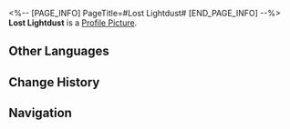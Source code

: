 <%-- [PAGE_INFO]
PageTitle=#Lost Lightdust#
[END_PAGE_INFO] --%>
{{Item Infobox
|id          = 231
|image       = Item Lost Lightdust.png
|type        = Relic EXP Material
|invCategory = Upgrade Materials
|rarity      = 2
|effect      = Enhancement material for Relics. Provides 100 Relic EXP.
|description = Lightdust permeated the Fragmentum, carrying what seems to indicate the existence of another civilization.
|source1     = [[Salvage Relic]]
}}
{{Description|''"Theosophy holds that the database used to store information of the material world is called the Akasha Records. I don't necessarily support this, but... these dust indeed store information from the past. They are like... seeds? When you water them, they can yield bountiful fruit."''}}
'''Lost Lightdust''' is a [[Profile Picture]].

==Other Languages==
{{Other Languages
|en   = Lost Lightdust
|zhs  = 遗失光尘
|zht  = 遺失光塵
|ja   = 遺失光塵
|ko   = 유실된 라이트더스트
|es   = Polvo luminoso perdido
|fr   = Poussière de lumière perdue
|ru   = Потерянная пыль света
|th   = Lost Lightdust
|vi   = Bụi Sáng Đánh Mất
|de   = Verlorener Lichtstaub
|id   = Lost Light Dust
|pt   = Pó de Luz Perdido
}}

==Change History==
{{Change History|1.0}}

==Navigation==
{{Upgrade Material Navbox}}